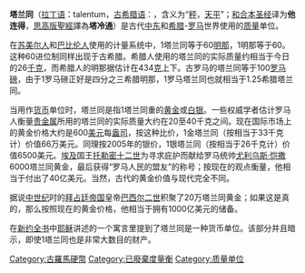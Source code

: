 {{Unreferenced|time=2021-12-19T08:35:14+00:00}}
'''塔兰同'''（[[拉丁语|拉丁语]]：talentum，[[古希腊语|古希腊语]]：{{lang|el|τάλαντον}}，含义为“[[秤|秤]]，[[天平|天平]]”；[[和合本|和合本]][[圣经|圣经]]译为'''他连得'''，[[思高譯本|思高版聖經]]譯為'''塔冷通'''）是古代[[中东|中东]]和[[古希腊|希腊]]-[[古罗马|罗马]]世界使用的[[质量|质量]]单位。

在[[苏美尔人|苏美尔人]]和[[巴比伦|巴比伦人]]使用的计量系统中，1塔兰同等于60[[明那|明那]]，1明那等于60{{link-en|舍客勒|shekel}}。这种60进位制同样出现于古希腊。希腊人使用的塔兰同的实际质量约相当于今日的26[[千克|千克]]，而希腊人的明那据估计在434[[克|克]]上下。古罗马的塔兰同等于100[[罗马磅|罗马磅]]，由于1罗马磅正好是四分之三希腊明那，1罗马塔兰同也就相当于1.25希腊塔兰同。

当用作[[货币|货币]]单位时，塔兰同是指1塔兰同重的[[黄金|黄金]]或[[银|白银]]。一些权威学者估计罗马人衡量[[贵金属|贵金属]]所用的塔兰同的实际质量大约在20至40千克之间。现在国际市场上的黄金价格大约是600[[美元|美元]]每[[盎司|盎司]]，按这种比价，1金塔兰同（按相当于33千克计）价值66万美元。同理按2005年的银价，1银塔兰同（按相当于26千克计）价值6500美元。[[埃及|埃及]]国王[[托勒密十二世|托勒密十二世]]为寻求庇护而献给罗马统帅[[尤利乌斯·恺撒|尤利乌斯·恺撒]]6000塔兰同黄金，最后获得“罗马人民的盟友”的称号；按现在的观点衡量，他相当于付出了40亿美元。当然，古代的黄金价值与现代完全不同。 

据说[[中世纪|中世纪]]时的[[拜占廷帝国|拜占廷帝国]]皇帝[[巴西尔二世|巴西尔二世]]积聚了20万塔兰同黄金；如果这是真的，那么按照现在的黄金价格，他相当于拥有1000亿美元的储备。

在[[新约全书|新约全书]]中[[耶稣|耶稣]]讲述的一个寓言里提到了塔兰同是一种货币单位。该部分并且暗示，即使1塔兰同也是非常大数目的财产。
[[Category:古羅馬硬幣|Category:古羅馬硬幣]]
[[Category:已廢棄度量衡|Category:已廢棄度量衡]]
[[Category:质量单位|Category:质量单位]]